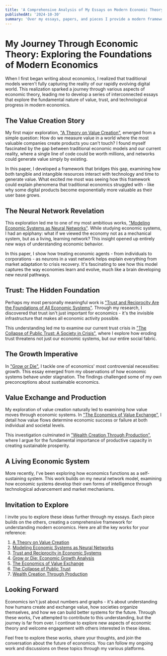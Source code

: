 ```yaml
---
title: 'A Comprehensive Analysis of My Essays on Modern Economic Theory: From Value Creation to Systemic Trust'
publishedAt: '2024-10-30'
summary: 'Over my essays, papers, and pieces I provide a modern framework for understanding and leveragingeconomic systems, incorporating elements from technology, sociology, and traditional economics. This analysis examines each contribution while synthesizing their collective impact on economic thought.'
---
```


# My Journey Through Economic Theory: Exploring the Foundations of Modern Economics

When I first began writing about economics, I realized that traditional models weren't fully capturing the reality of our rapidly evolving digital world. This realization sparked a journey through various aspects of economic theory, leading me to develop a series of interconnected essays that explore the fundamental nature of value, trust, and technological progress in modern economics.

## The Value Creation Story

My first major exploration, ["A Theory on Value Creation"](https://github.com/kyegomez/A-Theory-on-Value-Creation), emerged from a simple question: How do we measure value in a world where the most valuable companies create products you can't touch? I found myself fascinated by the gap between traditional economic models and our current reality, where a single line of code could be worth millions, and networks could generate value simply by existing.

In this paper, I developed a framework that bridges this gap, examining how both tangible and intangible resources interact with technology and time to generate value. What excited me most was seeing how this framework could explain phenomena that traditional economics struggled with - like why some digital products become exponentially more valuable as their user base grows.

## The Neural Network Revelation

This exploration led me to one of my most ambitious works, ["Modeling Economic Systems as Neural Networks"](https://github.com/kyegomez/Modeling-Economic-Systems-as-Neural-Networks). While studying economic systems, I had an epiphany: what if we viewed the economy not as a mechanical system, but as a living, learning network? This insight opened up entirely new ways of understanding economic behavior.

In this paper, I show how treating economic agents - from individuals to corporations - as neurons in a vast network helps explain everything from market adaptation to crisis recovery. It's fascinating to see how this model captures the way economies learn and evolve, much like a brain developing new neural pathways.

## Trust: The Hidden Foundation

Perhaps my most personally meaningful work is ["Trust and Reciprocity Are the Foundations of All Economic Systems"](https://medium.com/@kyeg/trust-and-reciprocity-are-the-foundations-of-all-economic-systems-d862edd56fc0). Through my research, I discovered that trust isn't just important for economics - it's the invisible infrastructure that makes all economic activity possible.

This understanding led me to examine our current trust crisis in ["The Collapse of Public Trust: A Society in Crisis"](https://medium.com/@kyeg/the-collapse-of-public-trust-a-society-in-crisis-55926464ec2b), where I explore how eroding trust threatens not just our economic systems, but our entire social fabric.

## The Growth Imperative

In ["Grow or Die"](https://medium.com/@kyeg/grow-or-die-edb4c5db30c9), I tackle one of economics' most controversial necessities: growth. This essay emerged from my observations of how economic systems behave under stagnation. The findings challenged some of my own preconceptions about sustainable economics.

## Value Exchange and Production

My exploration of value creation naturally led to examining how value moves through economic systems. In ["The Economics of Value Exchange"](https://medium.com/@kyeg/the-economics-of-value-exchange-a-foundational-perspective-cf097e24ccb0), I detail how value flows determine economic success or failure at both individual and societal levels.

This investigation culminated in ["Wealth Creation Through Production"](https://kyegomez.com/blog/producing_value), where I argue for the fundamental importance of productive capacity in creating sustainable prosperity.

## A Living Economic System

More recently, I've been exploring how economics functions as a self-sustaining system. This work builds on my neural network model, examining how economic systems develop their own forms of intelligence through technological advancement and market mechanisms.

## Invitation to Explore

I invite you to explore these ideas further through my essays. Each piece builds on the others, creating a comprehensive framework for understanding modern economics. Here are all the key works for your reference:

1. [A Theory on Value Creation](https://github.com/kyegomez/A-Theory-on-Value-Creation)
2. [Modeling Economic Systems as Neural Networks](https://github.com/kyegomez/Modeling-Economic-Systems-as-Neural-Networks)
3. [Trust and Reciprocity in Economic Systems](https://medium.com/@kyeg/trust-and-reciprocity-are-the-foundations-of-all-economic-systems-d862edd56fc0)
4. [Grow or Die: Economic Growth Analysis](https://medium.com/@kyeg/grow-or-die-edb4c5db30c9)
5. [The Economics of Value Exchange](https://medium.com/@kyeg/the-economics-of-value-exchange-a-foundational-perspective-cf097e24ccb0)
6. [The Collapse of Public Trust](https://medium.com/@kyeg/the-collapse-of-public-trust-a-society-in-crisis-55926464ec2b)
7. [Wealth Creation Through Production](https://kyegomez.com/blog/producing_value)

## Looking Forward

Economics isn't just about numbers and graphs - it's about understanding how humans create and exchange value, how societies organize themselves, and how we can build better systems for the future. Through these works, I've attempted to contribute to this understanding, but the journey is far from over. I continue to explore new aspects of economic theory and welcome engagement with others interested in these ideas.

Feel free to explore these works, share your thoughts, and join the conversation about the future of economics. You can follow my ongoing work and discussions on these topics through my various platforms.